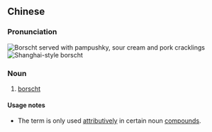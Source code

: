 {{also|罗宋汤}}
==Chinese==
{{zh-forms|s=罗宋汤|type=21}}
{{wikipedia|lang=zh}}

===Pronunciation===
{{zh-pron
|m=luósòngtāng
|c=lo4 sung3 tong1
|w=3lu son thaan
|cat=n
}}
[[File:Borshch2.jpg|thumb|Borscht served with [[pampushky]], [[sour cream]] and pork [[crackling]]s]]
[[File:Shanghai Russian Soup.jpg|thumb|Shanghai-style borscht]]

===Noun===
{{zh-noun}}

# [[borscht]] {{gloss|a [[beetroot]] soup of Russian or Ukrainian origin, commonly found in Hong Kong and Shanghai western cuisine}}

====Usage notes====
* The term {{zh-l|羅宋|Russian}} is only used [[attributive]]ly in certain noun [[compound]]s.

{{zh-cat|Soups}}